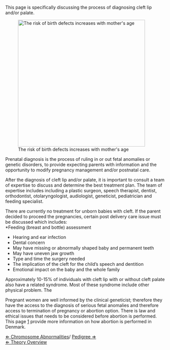 This page is specifically discussing the process of diagnosing cleft lip and/or palate.

[[File:Maternal Age Risk.jpg|thumb|right|400px|The risk of birth defects increases with mother's age]]

Prenatal diagnosis is the process of ruling in or out fetal anomalies or genetic disorders, to provide expecting parents with information and the opportunity to modify pregnancy management and/or postnatal care.


After the diagnosis of cleft lip and/or palate, it is important to consult a team of expertise to discuss and determine the best treatment plan. The team of expertise includes including a plastic surgeon, speech therapist, dentist, orthodontist, otolaryngologist, audiologist, geneticist, pediatrician and feeding specialist.  


There are currently no treatment for unborn babies with cleft. 
If the parent decided to proceed the pregnancies, certain post delivery care issue must be discussed which includes:<br>
*Feeding (breast and bottle) assessment 
*Hearing and ear infection
*Dental concern 
*May have missing or abnormally shaped baby and permanent teeth
*May have uneven jaw growth
*Type and time the surgery needed
*The implication of the cleft for the child’s speech and dentition
*Emotional impact on the baby and the whole family 


Approximately 10-15% of individuals with cleft lip with or without cleft palate also have a related syndrome. Most of these syndrome include other physical problem. The


Pregnant women are well informed by the clinical geneticist; therefore they have the access to the diagnosis of serious fetal anomalies and therefore access to termination of pregnancy or abortion option. There is law and ethical issues that needs to be considered before abortion is performed. This page [https://www.sundhed.dk/sundhedsfaglig/laegehaandbogen/gynaekologi/tilstande-og-sygdomme/abort/abort-provokeret/] provide more information on how abortion is performed in Denmark.


[[Chromosome Abnormalities| &lArr; Chromosome Abnormalities]]/ [[Pedigree Cytogenetics| Pedigree &rArr;]]<br>
[[Cytogenetics| &lArr; Theory Overview]]